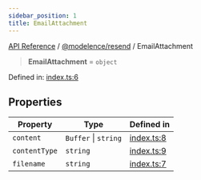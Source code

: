 ```yaml
---
sidebar_position: 1
title: EmailAttachment
---
```


[API Reference](/api-reference/@modelence/resend/type-aliases/../../../index) / [@modelence/resend](/api-reference/@modelence/resend/type-aliases/../index) / EmailAttachment

> **EmailAttachment** = `object`

Defined in: [index.ts:6](https://github.com/modelence/modelence/blob/26581c9df651cf1af4e4393e03139fce94fe6d80/packages/resend/src/index.ts#L6)

## Properties

| Property | Type | Defined in |
| ------ | ------ | ------ |
| <a id="content"></a> `content` | `Buffer` \| `string` | [index.ts:8](https://github.com/modelence/modelence/blob/26581c9df651cf1af4e4393e03139fce94fe6d80/packages/resend/src/index.ts#L8) |
| <a id="contenttype"></a> `contentType` | `string` | [index.ts:9](https://github.com/modelence/modelence/blob/26581c9df651cf1af4e4393e03139fce94fe6d80/packages/resend/src/index.ts#L9) |
| <a id="filename"></a> `filename` | `string` | [index.ts:7](https://github.com/modelence/modelence/blob/26581c9df651cf1af4e4393e03139fce94fe6d80/packages/resend/src/index.ts#L7) |
